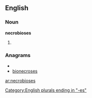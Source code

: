 ==English==

===Noun===
'''necrobioses'''

# {{plural of|[[necrobiosis]]}}

===Anagrams===
* {{alphagram|bceeinoorss}}
* [[bionecroses#English|bionecroses]]

[[Category:English plurals ending in "-es"]]

[[ar:necrobioses]]